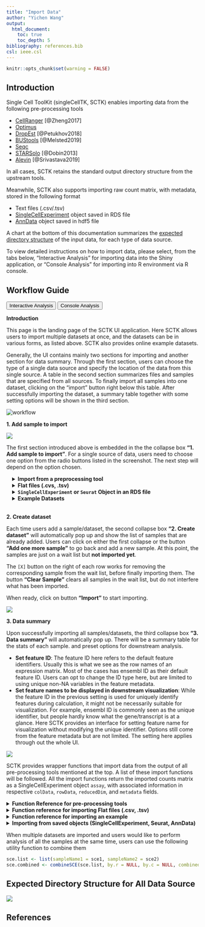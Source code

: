 ```yaml
---
title: "Import Data"
author: "Yichen Wang"
output:
  html_document:
    toc: true
    toc_depth: 5
bibliography: references.bib
csl: ieee.csl
---
```


```r
knitr::opts_chunk$set(warning = FALSE)
```

````{=html}
<head>
<meta name="viewport" content="width=device-width, initial-scale=1">
</head>
<body>
````

## Introduction

Single Cell ToolKit (singleCellTK, SCTK) enables importing data from the following pre-processing tools  

- [CellRanger](https://support.10xgenomics.com/single-cell-gene-expression/software/pipelines/latest/what-is-cell-ranger) [@Zheng2017]
- [Optimus](https://data.humancellatlas.org/pipelines/optimus-workflow) 
- [DropEst](https://github.com/hms-dbmi/dropEst) [@Petukhov2018]
- [BUStools](https://github.com/BUStools/bustools) [@Melsted2019]
- [Seqc](https://github.com/dpeerlab/seqc)
- [STARSolo](https://github.com/alexdobin/STAR/blob/master/docs/STARsolo.md) [@Dobin2013]
- [Alevin](https://salmon.readthedocs.io/en/latest/alevin.html) [@Srivastava2019]

In all cases, SCTK retains the standard output directory structure from the upstream tools.  

Meanwhile, SCTK also supports importing raw count matrix, with metadata, stored in the following format  

- Text files (.csv/.tsv)
- [SingleCellExperiment](https://rdrr.io/bioc/SingleCellExperiment/man/SingleCellExperiment.html) object saved in RDS file
- [AnnData](https://anndata.readthedocs.io/en/latest/) object saved in  hdf5 file

A chart at the bottom of this documentation summarizes the [expected directory structure](#expected-directory-structure-for-all-data-source) of the input data, for each type of data source. 

To view detailed instructions on how to import data, please select, from the tabs below, "Interactive Analysis" for importing data into the Shiny application, or "Console Analysis" for importing into R environment via R console.  

## Workflow Guide

````{=html}
<div class="tab">
  <button class="tablinks" onclick="openTab(event, 'interactive')" id="ia-button">Interactive Analysis</button>
  <button class="tablinks" onclick="openTab(event, 'console')" id="console-button">Console Analysis</button>
</div>

<div id="interactive" class="tabcontent">
````

**Introduction**

This page is the landing page of the SCTK UI application. Here SCTK allows users to import multiple datasets at once, and the datasets can be in various forms, as listed above. SCTK also provides online example datasets.  

Generally, the UI contains mainly two sections for importing and another section for data summary. Through the first section, users can choose the type of a single data source and specify the location of the data from this single source. A table in the second section summarizes files and samples that are specified from all sources. To finally import all samples into one dataset, clicking on the "import" button right below this table. After successfully importing the dataset, a summary table together with some setting options will be shown in the third section. 

![workflow](ui_screenshots/import/import_ui_workflow.png)\

**1. Add sample to import**

![](ui_screenshots/import/import_ui_source.png)\

The first section introduced above is embedded in the the collapse box **"1. Add sample to import"**. For a single source of data, users need to choose one option from the radio buttons listed in the screenshot. The next step will depend on the option chosen.  

````{=html}
 <style>
div.offset { background-color:inherit ; border-radius: 5px; margin-left: 15px;}
</style>
<div class = "offset">
<details>
  <summary><b>Import from a preprocessing tool</b></summary>
```` 

The preprocessing tools that SCTK supports are circled in the screenshot above and the links for them are listed at the top of this documentation. To import the data processed by any one of these tools, select the corresponding radio botton, and click on button **"Add a sample"**. After this, a dialog modal will pop up with description that instructs you to select the directory that stores your data. 

````{=html}
<details>
  <summary><b>Cell Ranger</b></summary>
```` 

The import procedure for Cell Ranger versions 2 and 3 are the same. Users must select the appropriate files (matrix, barcode and feature files) and upload them for each sample separately. Once all samples are uploaded, click on **Import** button to import them for downstream use. 

![cell ranger](ui_screenshots/import/import_ui_cellRanger.png)\

````{=html}
</details>
<details>
  <summary><b>STARsolo</b></summary>
```` 

To import a STARsolo sample, the user must select the parent directory of the **`"Gene/"`** directory for the sample they want to import, name the sample, and click "OK."  

![STARsolo](ui_screenshots/import/import_ui_STARsolo.png)\

````{=html}
</details>
<details>
  <summary><b>BUStools</b></summary>
```` 

To import a BUStools sample, the user must point to the **`"genecount/"`** directory for the sample they want to import, name the sample, and click "OK."  

![BUStools](ui_screenshots/import/import_ui_BUStools.png)\

````{=html}
</details>
<details>
  <summary><b>SEQC</b></summary>
````

To import a SEQC sample, the user must point to the directory that contains the **barcodes, gene, and matrix files** for the sample they want to import and name the sample. This tool additionally needs the user to specify a **"Sample ID"** which is what the name of the sample is as it appears in the names of its data files (e.g. for a file called `"pbmc_1k_sparse_counts_barcodes.csv"` the sample ID is `"pbmc_1k"`). Then the user must click "OK."  

![SEQC](ui_screenshots/import/import_ui_SEQC.png)\

````{=html}
</details>
<details>
  <summary><b>Optimus</b></summary>
````

To import an Optimus sample, the user must select the directory that contains the following four directories for the sample they want to import: **`"call-MergeCountFiles"`**, **`"call-MergeCellMetrics"`**, **`"call-MergeGeneMetrics"`**, **`"call-RunEmptyDrops"`**. Then the user must prove a sample name and click "OK."  

![Optimus](ui_screenshots/import/import_ui_Optimus.png)\

````{=html}
</details>
</details>
<details>
  <summary><b>Flat files (.cvs, .tsv)</b></summary>
````

To import tab-separated data, the user must provide **a counts file** (.csv or .tsv) and specify what type of input assay it is. The user can optionally also provide **cell annotation** and **feature** files (also .csv or .tsv). The user must then click **"Add to dataset list"** to add it to the table of samples.  
After choosing a single file for uploading, user must wait until the progress bar runs to the right end and says "Upload complete". Sometimes the progress bar runs to the end but it takes some time for the system to finalize reading a large file.  

![Flat files](ui_screenshots/import/import_ui_source2.png)\

````{=html}
</details>
<details>
  <summary><b><code>SingleCellExperiment</code> or <code>Seurat</code> Object in an RDS file</b></summary>
````

RDS is a file format that stores a single object from R environment. To import a single-cell dataset stored in a **`SingleCellExperiment`** (SCE) object from an RDS file, the user can simply select which **RDS** file to import and click **"Add to Sample List"**.  
After choosing a single file for uploading, user must wait until the progress bar runs to the right end and says "Upload complete". Sometimes the progress bar runs to the end but it takes some time for the system to finalize reading a large file.  

![](ui_screenshots/import/import_ui_source3.png)\

````{=html}
</details>
<details>
  <summary><b>Example Datasets</b></summary>
````

Users can also opt to import and work with published example datasets. To do so, the user must select which dataset they would like to use from the dropdown menu and click **"Add to Sample List"**. For more information about the chosen dataset, users can click on the hyperlink of the title and open the reference website in a browser.  

![](ui_screenshots/import/import_ui_source4.png)\

````{=html}
</details>
</div>
<br>
````

**2. Create dataset**

Each time users add a sample/dataset, the second collapse box **"2. Create dataset"** will automatically pop up and show the list of samples that are already added. Users can click on either the first collapse or the button **"Add one more sample"** to go back and add a new sample. At this point, the samples are just on a wait list but **not imported yet**.

The `[X]` button on the right of each row works for removing the corresponding sample from the wait list, before finally importing them. The button **"Clear Sample"** clears all samples in the wait list, but do not interfere what has been imported.

When ready, click on button **"Import"** to start importing.

![](ui_screenshots/import/import_ui_sampleList.png)\

**3. Data summary**

Upon successfully importing all samples/datasets, the third collapse box **"3. Data summary"** will automatically pop up. There will be a summary table for the stats of each sample. and preset options for downstream analysis. 

- **Set feature ID**: The feature ID here refers to the default feature identifiers. Usually this is what we see as the row names of an expression matrix. Most of the cases has ensembl ID as their default feature ID. Users can opt to change the ID type here, but are limited to using unique non-NA variables in the feature metadata.  
- **Set feature names to be displayed in downstream visualization**: While the feature ID in the previous setting is used for uniquely identify features during calculation, it might not be necessarily suitable for visualization. For example, ensembl ID is commonly seen as the unique identifier, but people hardly know what the gene/transcript is at a glance. Here SCTK provides an interface for setting feature name for visualization without modifying the unique identifier. Options still come from the feature metadata but are not limited. The setting here applies through out the whole UI. 

![](ui_screenshots/import/import_ui_dataSummary.png)\

````{=html}
</div>

<div id="console" class="tabcontent">
````

SCTK provides wrapper functions that import data from the output of all pre-processing tools mentioned at the top. A list of these import functions will be followed. All the import functions return the imported counts matrix as a SingleCellExperiment object `assay`, with associated information in respective `colData`, `rowData`, `reducedDim`, and `metadata` fields. 

````{=html}
<details>
  <summary><b>Function Reference for pre-processing tools</b></summary>
````

| Upstream Tool |   Function   |
| :----: |    :----:    |
| Alevin  | `importAlevin()` |
| BUStools | `importBUStools()` |
| CellRanger | `importCellRanger()`, `importCellRangerV2()`, `importCellRangerV3()`, `importCellRangerV2Sample()`, `importCellRangerV3Sample()` |
| DropEst | `importDropEst()` |
| Optimus | `importOptimus()` |
| SEQC | `importSEQC()` |
| STARsolo | `importSTARsolo()` |

Click on the link of the function names to read the detailed manual of the them.  

````{=html}
</details>
<details>
  <summary><b>Function reference for importing Flat files (.csv, .tsv)</b></summary>
````

| File Format |   Function   |
| :----: |    :----:    |
|  .mtx, .txt, .csv, .tab, or .tsv  | `importFromFiles()` |

Click on the link of the function names to read the detailed manual of the them.  

````{=html}
</details>
<details>
  <summary><b>Function reference for importing an example</b></summary>
````

Run the following command to import the "PBMC-3K" dataset provided by TEN-X.  

```R
library(singleCellTK)
sce <- importExampleData("pbmc3k")
```

Click on the link of the function names to read the detailed manual of the it.  

````{=html}
</details>
<details>
  <summary><b>Importing from saved objects (SingleCellExperiment, Seurat, AnnData)</b></summary>
````

Run the following command to import a **SingleCellExperiment** object saved in RDS file

```R
sce <- readRDS("path/to/filename.rds")
```

Run the following commands to import a **Seurat** object saved in RDS file, and convert it to SingleCellExperiment object to be compatible with SCTK's workflow.

```R
seuratObj <- readRDS("path/to/filename.rds")
sce <- convertSeuratToSCE(seuratObj)
```

Run the following commands to import an **AnnData** object saved in H5AD file, and convert it to SingleCellExperiment object to be compatible with SCTK's workflow.

```R
sce <- importAnnData("path/to/filename.h5ad")
```

Click on the link of the function names to read the detailed manual of the them.  

````{=html}
</details>
````

When multiple datasets are imported and users would like to perform analysis of all the samples at the same time, users can use the following utility function to combine them

```R
sce.list <- list(sampleName1 = sce1, sampleName2 = sce2)
sce.combined <- combineSCE(sce.list, by.r = NULL, by.c = NULL, combined = TRUE)
```

````{=html} 
</div>
<script>
document.getElementById("ia-button").click();
</script>
</body>
````

## Expected Directory Structure for All Data Source

![](ui_screenshots/import/directory_structure.png)

## References
